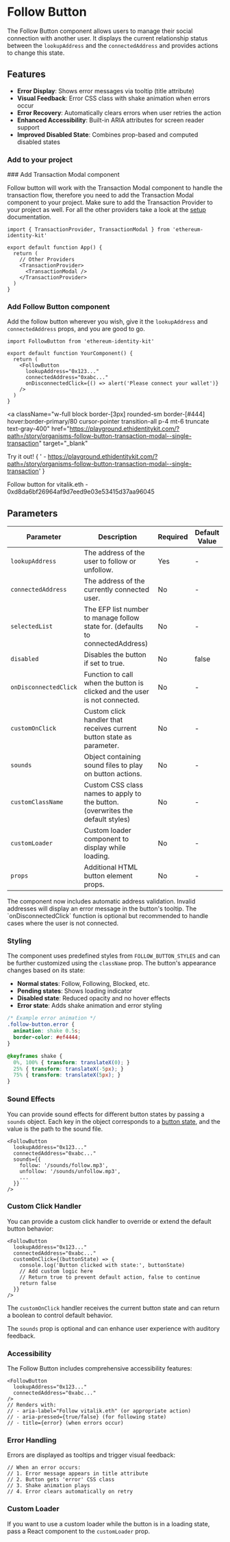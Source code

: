 
# Follow Button

The Follow Button component allows users to manage their social connection with another user. It displays the current relationship status between the `lookupAddress` and the `connectedAddress` and provides actions to change this state.

## Features

- **Error Display**: Shows error messages via tooltip (title attribute)
- **Visual Feedback**: Error CSS class with shake animation when errors occur
- **Error Recovery**: Automatically clears errors when user retries the action
- **Enhanced Accessibility**: Built-in ARIA attributes for screen reader support
- **Improved Disabled State**: Combines prop-based and computed disabled states

### Add to your project

<Steps>
### Add Transaction Modal component

Follow button will work with the Transaction Modal component to handle the transaction flow, therefore you need to add the Transaction Modal component to your project.
Make sure to add the Transaction Provider to your project as well.
For all the other providers take a look at the [setup](https://ethidentitykit.com/docs#setup) documentation.

```tsx copy
import { TransactionProvider, TransactionModal } from 'ethereum-identity-kit'

export default function App() {
  return (
    // Other Providers
    <TransactionProvider>
      <TransactionModal />
    </TransactionProvider>
  )
}
```

### Add Follow Button component

Add the follow button wherever you wish, give it the `lookupAddress` and `connectedAddress` props, and you are good to go.

```tsx copy
import FollowButton from 'ethereum-identity-kit'

export default function YourComponent() {
  return (
    <FollowButton
      lookupAddress="0x123..."
      connectedAddress="0xabc..."
      onDisconnectedClick={() => alert('Please connect your wallet')}
    />
  )
}
```

</Steps>

<a
  className="w-full block border-[3px] rounded-sm border-[#444] hover:border-primary/80 cursor-pointer transition-all p-4 mt-6 truncate text-gray-400"
  href="https://playground.ethidentitykit.com/?path=/story/organisms-follow-button-transaction-modal--single-transaction"
  target="_blank"
>
  <span className="text-primary">Try it out!</span>
  <span className="text-gray-400">
    {
      ' - https://playground.ethidentitykit.com/?path=/story/organisms-follow-button-transaction-modal--single-transaction'
    }
  </span>
</a>

<div className="w-full bg-[#222] border-[3px] rounded-sm border-[#444] p-8 mt-8 flex flex-col gap-6 justify-center items-center">
  <ConnectWalletButton />
  <div className="text-sm text-gray-400 mb-4">
    Follow button for vitalik.eth - 0xd8da6bf26964af9d7eed9e03e53415d37aa96045
  </div>
  <FollowButton lookupAddress="0xd8da6bf26964af9d7eed9e03e53415d37aa96045" />
</div>

## Parameters

| Parameter             | Description                                                                    | Required | Default Value |
| --------------------- | ------------------------------------------------------------------------------ | -------- | ------------- |
| `lookupAddress`       | The address of the user to follow or unfollow.                                 | Yes      | -             |
| `connectedAddress`    | The address of the currently connected user.                                   | No       | -             |
| `selectedList`        | The EFP list number to manage follow state for. (defaults to connectedAddress) | No       | -             |
| `disabled`            | Disables the button if set to true.                                            | No       | false         |
| `onDisconnectedClick` | Function to call when the button is clicked and the user is not connected.     | No       | -             |
| `customOnClick`       | Custom click handler that receives current button state as parameter.          | No       | -             |
| `sounds`              | Object containing sound files to play on button actions.                       | No       | -             |
| `customClassName`     | Custom CSS class names to apply to the button. (overwrites the default styles) | No       | -             |
| `customLoader`        | Custom loader component to display while loading.                              | No       | -             |
| `props`               | Additional HTML button element props.                                          | No       | -             |

<Callout type="info">
  The component now includes automatic address validation. Invalid addresses will display an error message in the button's tooltip.
</Callout>

<Callout type="info">
  The `onDisconnectedClick` function is optional but recommended to handle cases where the user is not connected.
</Callout>

### Styling

The component uses predefined styles from `FOLLOW_BUTTON_STYLES` and can be further customized using the `className` prop. The button's appearance changes based on its state:

- **Normal states**: Follow, Following, Blocked, etc.
- **Pending states**: Shows loading indicator
- **Disabled state**: Reduced opacity and no hover effects
- **Error state**: Adds shake animation and error styling

```css
/* Example error animation */
.follow-button.error {
  animation: shake 0.5s;
  border-color: #ef4444;
}

@keyframes shake {
  0%, 100% { transform: translateX(0); }
  25% { transform: translateX(-5px); }
  75% { transform: translateX(5px); }
}
```

### Sound Effects

You can provide sound effects for different button states by passing a `sounds` object. Each key in the object corresponds to a [button state](https://ethidentitykit.com/docs/hooks/useFollowButton), and the value is the path to the sound file.

```tsx copy
<FollowButton
  lookupAddress="0x123..."
  connectedAddress="0xabc..."
  sounds={{
    follow: '/sounds/follow.mp3',
    unfollow: '/sounds/unfollow.mp3',
    ...
  }}
/>
```

### Custom Click Handler

You can provide a custom click handler to override or extend the default button behavior:

```tsx copy
<FollowButton
  lookupAddress="0x123..."
  connectedAddress="0xabc..."
  customOnClick={(buttonState) => {
    console.log('Button clicked with state:', buttonState)
    // Add custom logic here
    // Return true to prevent default action, false to continue
    return false
  }}
/>
```

<Callout type="info">The `customOnClick` handler receives the current button state and can return a boolean to control default behavior.</Callout>

<Callout type="info">The `sounds` prop is optional and can enhance user experience with auditory feedback.</Callout>

### Accessibility

The Follow Button includes comprehensive accessibility features:

```tsx
<FollowButton
  lookupAddress="0x123..."
  connectedAddress="0xabc..."
/>
// Renders with:
// - aria-label="Follow vitalik.eth" (or appropriate action)
// - aria-pressed={true/false} (for following state)
// - title={error} (when errors occur)
```

### Error Handling

Errors are displayed as tooltips and trigger visual feedback:

```tsx
// When an error occurs:
// 1. Error message appears in title attribute
// 2. Button gets 'error' CSS class
// 3. Shake animation plays
// 4. Error clears automatically on retry
```

### Custom Loader

If you want to use a custom loader while the button is in a loading state, pass a React component to the `customLoader` prop.

